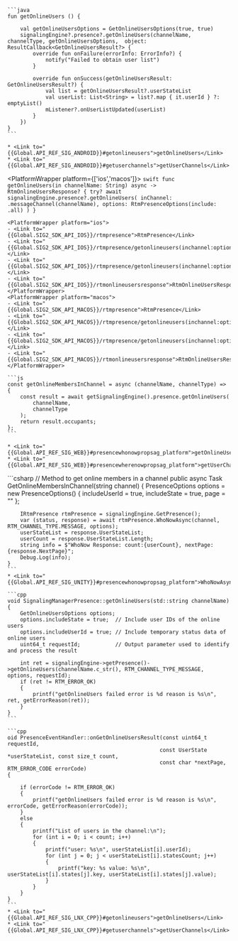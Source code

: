 <PlatformWrapper platform='android'>

    ```java
    fun getOnlineUsers () {

        val getOnlineUsersOptions = GetOnlineUsersOptions(true, true)
        signalingEngine?.presence?.getOnlineUsers(channelName, channelType, getOnlineUsersOptions,  object: ResultCallback<GetOnlineUsersResult?> {
            override fun onFailure(errorInfo: ErrorInfo?) {
                notify("Failed to obtain user list")
            }

            override fun onSuccess(getOnlineUsersResult: GetOnlineUsersResult?) {
                val list = getOnlineUsersResult?.userStateList
                val userList: List<String> = list?.map { it.userId } ?: emptyList()
                mListener?.onUserListUpdated(userList)
            }
        })
    }
    ```
    
    * <Link to="{{Global.API_REF_SIG_ANDROID}}#getonlineusers">getOnlineUsers</Link>
    * <Link to="{{Global.API_REF_SIG_ANDROID}}#getuserchannels">getUserChannels</Link>

</PlatformWrapper>

<PlatformWrapper platform={['ios','macos']}>
    ```swift
    func getOnlineUsers(in channelName: String) async -> RtmOnlineUsersResponse? {
        try? await signalingEngine.presence?.getOnlineUsers(
            inChannel: .messageChannel(channelName),
            options: RtmPresenceOptions(include: .all)
        )
    }
    ```

    <PlatformWrapper platform="ios">
    - <Link to="{{Global.SIG2_SDK_API_IOS}}/rtmpresence">RtmPresence</Link>
    - <Link to="{{Global.SIG2_SDK_API_IOS}}/rtmpresence/getonlineusers(inchannel:options:)">getOnlineUsers(inChannel:options:)</Link>
    - <Link to="{{Global.SIG2_SDK_API_IOS}}/rtmpresence/getonlineusers(inchannel:options:completion:)">getOnlineUsers(inChannel:options:completion:)</Link>
    - <Link to="{{Global.SIG2_SDK_API_IOS}}/rtmonlineusersresponse">RtmOnlineUsersResponse</Link>
    </PlatformWrapper>
    <PlatformWrapper platform="macos">
    - <Link to="{{Global.SIG2_SDK_API_MACOS}}/rtmpresence">RtmPresence</Link>
    - <Link to="{{Global.SIG2_SDK_API_MACOS}}/rtmpresence/getonlineusers(inchannel:options:)">getOnlineUsers(inChannel:options:)</Link>
    - <Link to="{{Global.SIG2_SDK_API_MACOS}}/rtmpresence/getonlineusers(inchannel:options:completion:)">getOnlineUsers(inChannel:options:completion:)</Link>
    - <Link to="{{Global.SIG2_SDK_API_MACOS}}/rtmonlineusersresponse">RtmOnlineUsersResponse</Link>
    </PlatformWrapper>
</PlatformWrapper>

<PlatformWrapper platform = 'web'>

    ```js
    const getOnlineMembersInChannel = async (channelName, channelType) => {
        const result = await getSignalingEngine().presence.getOnlineUsers(
            channelName,
            channelType
        );
        return result.occupants;
    };    
    ```

    * <Link to="{{Global.API_REF_SIG_WEB}}#presencewhonowpropsag_platform">getOnlineUsers</Link>
    * <Link to="{{Global.API_REF_SIG_WEB}}#presencewherenowpropsag_platform">getUserChannels</Link>
</PlatformWrapper>
<PlatformWrapper platform='unity'>
    ```csharp
    // Method to get online members in a channel
    public async Task GetOnlineMembersInChannel(string channel)
    {
        PresenceOptions options = new PresenceOptions()
        {
            includeUserId = true,
            includeState = true,
            page = ""
        };

        IRtmPresence rtmPresence = signalingEngine.GetPresence();
        var (status, response) = await rtmPresence.WhoNowAsync(channel, RTM_CHANNEL_TYPE.MESSAGE, options);
        userStateList = response.UserStateList;
        userCount = response.UserStateList.Length;
        string info = $"WhoNow Response: count:{userCount}, nextPage:{response.NextPage}";
        Debug.Log(info);
    }
    ```
    * <Link to="{{Global.API_REF_SIG_UNITY}}#presencewhonowpropsag_platform">WhoNowAsync</Link>
</PlatformWrapper>
<PlatformWrapper platform='linux-cpp'>

    ```cpp
    void SignalingManagerPresence::getOnlineUsers(std::string channelName)
    {
        GetOnlineUsersOptions options;
        options.includeState = true;  // Include user IDs of the online users
        options.includeUserId = true; // Include temporary status data of online users
        uint64_t requestId;           // Output parameter used to identify and process the result

        int ret = signalingEngine->getPresence()->getOnlineUsers(channelName.c_str(), RTM_CHANNEL_TYPE_MESSAGE, options, requestId);
        if (ret != RTM_ERROR_OK)
        {
            printf("getOnlineUsers failed error is %d reason is %s\n", ret, getErrorReason(ret));
        }
    }
    ```

    ```cpp
    oid PresenceEventHandler::onGetOnlineUsersResult(const uint64_t requestId,
                                                    const UserState *userStateList, const size_t count,
                                                    const char *nextPage, RTM_ERROR_CODE errorCode)
    {

        if (errorCode != RTM_ERROR_OK)
        {
            printf("getOnlineUsers failed error is %d reason is %s\n", errorCode, getErrorReason(errorCode));
        }
        else
        {
            printf("List of users in the channel:\n");
            for (int i = 0; i < count; i++)
            {
                printf("user: %s\n", userStateList[i].userId);
                for (int j = 0; j < userStateList[i].statesCount; j++)
                {
                    printf("key: %s value: %s\n", userStateList[i].states[j].key, userStateList[i].states[j].value);
                }
            }
        }
    }    
    ```
    * <Link to="{{Global.API_REF_SIG_LNX_CPP}}#getonlineusers">getOnlineUsers</Link>
    * <Link to="{{Global.API_REF_SIG_LNX_CPP}}#getuserchannels">getUserChannels</Link>

</PlatformWrapper>